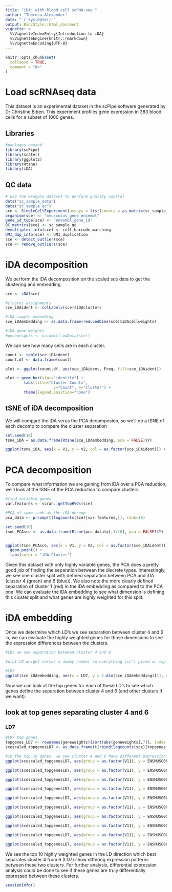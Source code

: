 ```yaml
---
title: "iDA: with blood cell scRNA-seq "
author: "Theresa Alexander"
date: "`r Sys.Date()`"
output: BiocStyle::html_document
vignette: >
  %\VignetteIndexEntry{Introduction to iDA}
  %\VignetteEngine{knitr::rmarkdown}
  %\VignetteEncoding{UTF-8}
---
```


```r
knitr::opts_chunk$set(
  collapse = TRUE,
  comment = "#>"
)
```

# Load scRNAseq data

This dataset is an experimental dataset in the scPipe software generated by Dr Christine Biben. This experiment profiles gene expression in 383 blood cells for a subset of 1000 genes.

## Libraries
```r
#packages needed
library(scPipe)
library(scater)
library(ggplot2)
library(Rtsne)
library(iDA)
```


## QC data 
```r
# use the example dataset to perform quality control
data("sc_sample_data")
data("sc_sample_qc")
sce <- SingleCellExperiment(assays = list(counts = as.matrix(sc_sample_data)))
organism(sce) <- "mmusculus_gene_ensembl"
gene_id_type(sce) <- "ensembl_gene_id"
QC_metrics(sce) <- sc_sample_qc
demultiplex_info(sce) <- cell_barcode_matching
UMI_dup_info(sce) <- UMI_duplication
sce <- detect_outlier(sce)
sce <- remove_outliers(sce)
```


# iDA decomposition

We perform the iDA decomposition on the scaled sce data to get the clustering and embedding.
```r
sce <- iDA(sce)

#cluster assignments
sce_iDAident <- colLabels(sce)$iDAclusters

#iDA sample embedding
sce_iDAembedding <- as.data.frame(reducedDims(sce)$iDAcellweights)

#iDA gene weights 
#geneweights <- na.omit(rowData(sce))
```


We can see how many cells are in each cluster.

```r
count <- table(sce_iDAident)
count.df <- data.frame(count)

plot <- ggplot(count.df, aes(sce_iDAident, Freq, fill=sce_iDAident))

plot + geom_bar(stat="identity") + 
        labs(title="Cluster Counts",
                     y="Count", x="Cluster") + 
        theme(legend.position="none")
```


## tSNE of iDA decomposition

We will compare the iDA verus the PCA decomposion, so we'll do a tSNE of each decomp to compare the cluster separation
```r
set.seed(10)
tsne_iDA = as.data.frame(Rtsne(sce_iDAembedding, pca = FALSE)$Y)

ggplot(tsne_iDA, aes(x = V1, y = V2, col = as.factor(sce_iDAident))) + geom_point() + labs(color = "iDA Cluster")
```


# PCA decomposition

To compare what information we are gaining from iDA over a PCA reduction, we'll look at the tSNE of the PCA reduction to compare clusters.

```r
#find variable genes
var.features <- scran::getTopHVGs(sce)

#PCA of same rank as the iDA decomp
pca_data <- prcomp(t(logcounts(sce)[var.features,]), rank=10)

set.seed(10)
tsne_PCAsce <- as.data.frame(Rtsne(pca_data$x[,1:10], pca = FALSE)$Y)


ggplot(tsne_PCAsce, aes(x = V1, y = V2, col = as.factor(sce_iDAident))) + 
  geom_point() + 
  labs(color = "iDA Cluster")
```

Given this dataset with only highly variable genes, the PCA does a pretty good job of finding the separation between the discrete types. Interestingly, we see one cluster split with defined separation between PCA and iDA (cluster 4 (green) and 6 (blue)). We also note the more clearly defined separation of cluster 1 (red) in the iDA embedding as compared to the PCA one. We can evaluate the iDA embedding to see what dimension is defining this cluster split and what genes are highly weighted for this split.


# iDA embedding 

Once we determine which LD's we see separation between cluster 4 and 6 in, we can evaluate the highly weighted genes for those dimensions to see the expression differences between the clusters. 

```r
#LDs we see separation between cluster 4 and 6

#plot LD weight versus a dummy number so everything isn't piled on top of each other. so we are looking for separation in the x-axis direction. 

#LD7
ggplot(sce_iDAembedding, aes(x = LD7, y = 1:dim(sce_iDAembedding)[1], color = as.factor(sce_iDAident))) + geom_point()  + labs(colour="iDA Cluster") + xlab( "LD7 Weight") + ylab("Cell Number")

```

Now we can look at the top genes for each of these LD's to see which genes define the separation between cluster 4 and 6 (and other clusters if we want).


## look at top genes separating cluster 4 and 6

### LD7
```r
#LD7 top genes
topgenes_LD7 <- rownames(geneweights)[sort(abs(geneweights[,7]), index.return = TRUE, decreasing = TRUE)$ix[1:10]]
scescaled_topgenesLD7 <- as.data.frame(t(rbind(logcounts(sce)[topgenes_LD7,], as.factor(colLabels(sce)$iDAclusters))))

#in the top 10 genes, we see cluster 4 and 6 have different expression patterns
ggplot(scescaled_topgenesLD7, aes(group = as.factor(V11), y = ENSMUSG00000002944, col = as.factor(V11))) + geom_boxplot() + labs(colour = "iDA Cluster")

ggplot(scescaled_topgenesLD7, aes(group = as.factor(V11), y = ENSMUSG00000034761, col = as.factor(V11))) + geom_boxplot() + labs(colour = "iDA Cluster")

ggplot(scescaled_topgenesLD7, aes(group = as.factor(V11), y = ENSMUSG00000100862, col = as.factor(V11))) + geom_boxplot() + labs(colour = "iDA Cluster")

ggplot(scescaled_topgenesLD7, aes(group = as.factor(V11), y = ENSMUSG00000064357, col = as.factor(V11))) + geom_boxplot() + labs(colour = "iDA Cluster")

ggplot(scescaled_topgenesLD7, aes(group = as.factor(V11), y = ENSMUSG00000064353, col = as.factor(V11))) + geom_boxplot() + labs(colour = "iDA Cluster")

ggplot(scescaled_topgenesLD7, aes(group = as.factor(V11), y = ENSMUSG00000042066, col = as.factor(V11))) + geom_boxplot() + labs(colour = "iDA Cluster")

ggplot(scescaled_topgenesLD7, aes(group = as.factor(V11), y = ENSMUSG00000027346, col = as.factor(V11))) + geom_boxplot() + labs(colour = "iDA Cluster")

ggplot(scescaled_topgenesLD7, aes(group = as.factor(V11), y = ENSMUSG00000044468, col = as.factor(V11))) + geom_boxplot() + labs(colour = "iDA Cluster")

ggplot(scescaled_topgenesLD7, aes(group = as.factor(V11), y = ENSMUSG00000064354, col = as.factor(V11))) + geom_boxplot() + labs(colour = "iDA Cluster")

ggplot(scescaled_topgenesLD7, aes(group = as.factor(V11), y = ENSMUSG00000029780, col = as.factor(V11))) + geom_boxplot() + labs(colour = "iDA Cluster")
```

We see the top 10 highly weighted genes in the LD direction which best separates cluster 4 from 6 (LD7) show differing expression patterns between these two clusters. For further analysis, differential expression analysis could be done to see if these genes are truly differentially expressed between these clusters. 

```r
sessionInfo()
```




